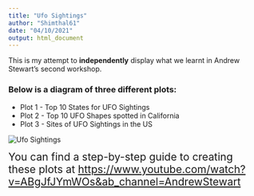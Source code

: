 ```yaml
---
title: "Ufo Sightings"
author: "Shimthal61"
date: "04/10/2021"
output: html_document
---
```


This is my attempt to **independently** display what we learnt in Andrew Stewart's second workshop.

### Below is a diagram of three different plots: 
* Plot 1 - Top 10 States for UFO Sightings  
* Plot 2 - Top 10 UFO Shapes spotted in California  
* Plot 3 - Sites of UFO Sightings in the US  

![](ufo_plot.png "Ufo Sightings")

<span style="font-size:1.5em"> You can find a step-by-step guide to creating these plots at <https://www.youtube.com/watch?v=ABgJfJYmWOs&ab_channel=AndrewStewart><span>